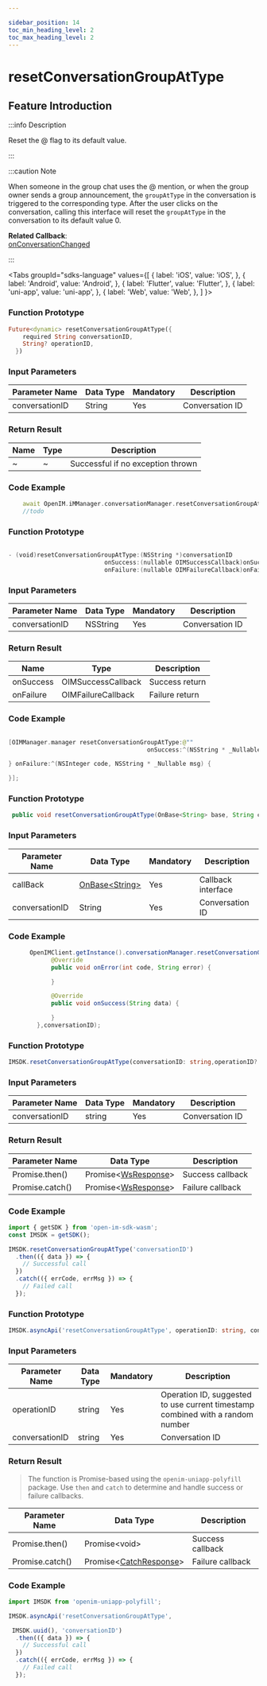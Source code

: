 ```yaml
---

sidebar_position: 14
toc_min_heading_level: 2
toc_max_heading_level: 2
---
```


# resetConversationGroupAtType

## Feature Introduction

:::info Description

Reset the @ flag to its default value.

:::

:::caution Note

When someone in the group chat uses the @ mention, or when the group owner sends a group announcement, the `groupAtType` in the conversation is triggered to the corresponding type.
After the user clicks on the conversation, calling this interface will reset the `groupAtType` in the conversation to its default value 0.

**Related Callback**:      
[onConversationChanged](/callback/onConversationChanged.mdx)

:::

<Tabs
groupId="sdks-language"
values={[
{ label: 'iOS', value: 'iOS', },
{ label: 'Android', value: 'Android', },
{ label: 'Flutter', value: 'Flutter', },
{ label: 'uni-app', value: 'uni-app', },
{ label: 'Web', value: 'Web', },
]
}>

<TabItem value="Flutter">

### Function Prototype

```dart showLineNumbers
Future<dynamic> resetConversationGroupAtType({
    required String conversationID,
    String? operationID,
  })
```

### Input Parameters

| Parameter Name | Data Type | Mandatory | Description     |
| -------------- | --------- | --------- | --------------- |
| conversationID | String    | Yes       | Conversation ID |

### Return Result

| Name | Type | Description                 |
| ---- | ---- | ---------------------------- |
| ~    | ~    | Successful if no exception thrown |

### Code Example

```dart showLineNumbers
    await OpenIM.iMManager.conversationManager.resetConversationGroupAtType(conversationID: conversationID);
    //todo
```

</TabItem>

<TabItem value="iOS">

### Function Prototype

```swift showLineNumbers

- (void)resetConversationGroupAtType:(NSString *)conversationID
                           onSuccess:(nullable OIMSuccessCallback)onSuccess
                           onFailure:(nullable OIMFailureCallback)onFailure;

```

### Input Parameters

| Parameter Name | Data Type | Mandatory | Description     |
| -------------- | --------- | --------- | --------------- |
| conversationID | NSString  | Yes       | Conversation ID |

### Return Result

| Name      | Type                | Description   |
| --------- | ------------------- | ------------- |
| onSuccess | OIMSuccessCallback  | Success return |
| onFailure | OIMFailureCallback  | Failure return |

### Code Example

```swift showLineNumbers

[OIMManager.manager resetConversationGroupAtType:@""
                                       onSuccess:^(NSString * _Nullable data) {

} onFailure:^(NSInteger code, NSString * _Nullable msg) {

}];

```

</TabItem>

<TabItem value="Android">

### Function Prototype

```java showLineNumbers
 public void resetConversationGroupAtType(OnBase<String> base, String conversationID)
```

### Input Parameters

| Parameter Name | Data Type                                      | Mandatory | Description     |
| -------------- | ----------------------------------------------- | --------- | --------------- |
| callBack       | [OnBase<String\>](/callback/onBase.mdx) | Yes       | Callback interface |
| conversationID | String                                          | Yes       | Conversation ID  |

### Code Example

```java showLineNumbers
      OpenIMClient.getInstance().conversationManager.resetConversationGroupAtType(new OnBase<String>() {
            @Override
            public void onError(int code, String error) {

            }

            @Override
            public void onSuccess(String data) {

            }
        },conversationID);
```

</TabItem>

<TabItem value="Web">

### Function Prototype

```ts showLineNumbers
IMSDK.resetConversationGroupAtType(conversationID: string,operationID?: string): Promise<WsResponse>
```

### Input Parameters

| Parameter Name | Data Type | Mandatory | Description     |
| -------------- | --------- | --------- | --------------- |
| conversationID | string   | Yes       | Conversation ID |

### Return Result

| Parameter Name | Data Type                                      | Description        |
| -------------- | ----------------------------------------------- | ------------------ |
| Promise.then() | Promise<[WsResponse](/class/response.mdx)\> | Success callback   |
| Promise.catch() | Promise<[WsResponse](/class/response.mdx)\> | Failure callback   |

### Code Example

```js showLineNumbers
import { getSDK } from 'open-im-sdk-wasm';
const IMSDK = getSDK();

IMSDK.resetConversationGroupAtType('conversationID')
  .then(({ data }) => {
    // Successful call
  })
  .catch(({ errCode, errMsg }) => {
    // Failed call
  });
```

</TabItem>

<TabItem value="uni-app">

### Function Prototype

```ts showLineNumbers
IMSDK.asyncApi('resetConversationGroupAtType', operationID: string, conversationID: string): Promise<void>
```

### Input Parameters

| Parameter Name | Data Type | Mandatory | Description     |
| -------------- | --------- | --------- | --------------- |
| operationID    | string    | Yes       | Operation ID, suggested to use current timestamp combined with a random number |
| conversationID | string    | Yes       | Conversation ID |

### Return Result

> The function is Promise-based using the `openim-uniapp-polyfill` package. Use `then` and `catch` to determine and handle success or failure callbacks.

| Parameter Name | Data Type                                             | Description        |
| -------------- | ------------------------------------------------------ | ------------------ |
| Promise.then() | Promise<void\>                                        | Success callback   |
| Promise.catch() | Promise<[CatchResponse](/class/response.mdx)\> | Failure callback   |

### Code Example

```js showLineNumbers
import IMSDK from 'openim-uniapp-polyfill';

IMSDK.asyncApi('resetConversationGroupAtType',

 IMSDK.uuid(), 'conversationID')
  .then(({ data }) => {
    // Successful call
  })
  .catch(({ errCode, errMsg }) => {
    // Failed call
  });
```

</TabItem>

</Tabs>